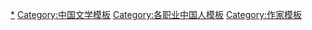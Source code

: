 [[Category:中国作家|*]]
[[Category:中国文学模板|Category:中国文学模板]]
[[Category:各职业中国人模板|Category:各职业中国人模板]]
[[Category:作家模板|Category:作家模板]]